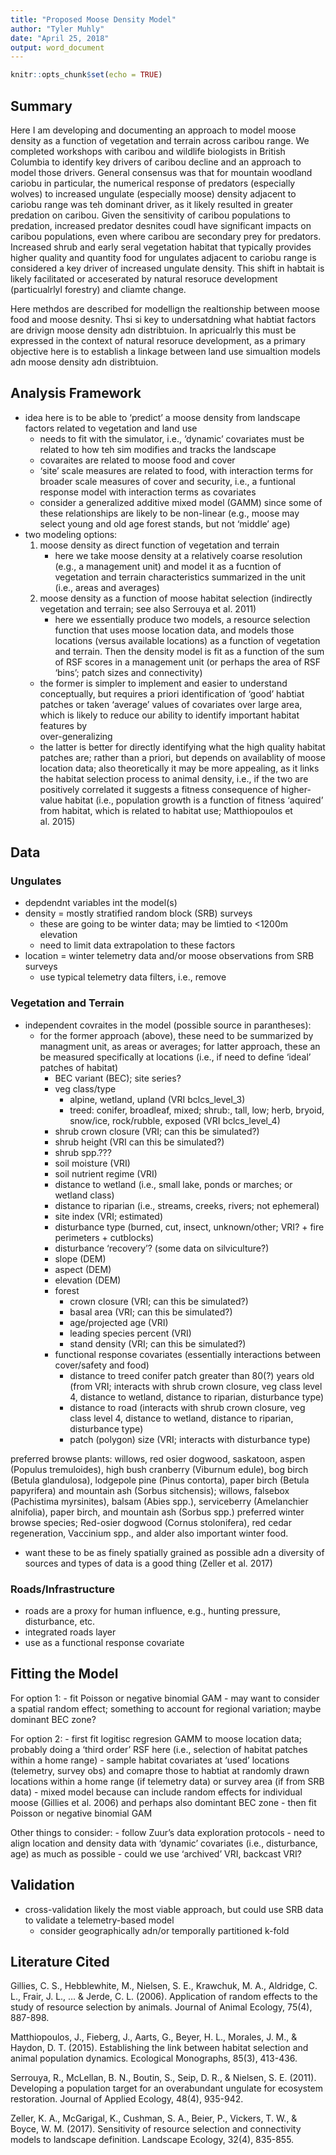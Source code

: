 ```yaml
---
title: "Proposed Moose Density Model"
author: "Tyler Muhly"
date: "April 25, 2018"
output: word_document
---
```


```r
knitr::opts_chunk$set(echo = TRUE)
```

## Summary
Here I am developing and documenting an approach to model moose density as a function of vegetation and terrain across caribou range. We completed workshops with caribou and wildlife biologists in British Columbia to identify key drivers of caribou decline and an approach to model those drivers. General consensus was that for mountain woodland cariobu in particular, the numerical response of predators (especially wolves) to increased ungulate (especially moose) density adjacent to cariobu range was teh dominant driver, as it likely resulted in greater predation on caribou. Given the sensitivity of caribou populations to predation, increased predator desnites coudl have significant impacts on caribou populations, even where caribou are secondary prey for predators. Increased shrub and early seral vegetation habitat that typically provides higher quality and quantity food for ungulates adjacent to cariobu range is considered a key driver of increased ungulate density. This shift in habtait is likely facilitated or acceserated by natural resoruce development (particualrlyl forestry) and  cliamte change.

Here methdos are described for modellign the realtionship between moose food and moose desnity. Thsi si key to undersatdning what habtiat factors are drivign moose density adn distribtuion. In apricualrly this must be expressed in the context of natural resoruce development, as a primary objective here is to establish a linkage between land use simualtion models adn moose density adn distribtuion. 

## Analysis Framework 
- idea here is to be able to 'predict' a moose density from landscape factors related to vegetation and   land use
    - needs to fit with the simulator, i.e., 'dynamic' covariates must be related to how teh sim             modifies and tracks the landscape
    - covaraites are related to moose food and cover
     - 'site' scale measures are related to food, with interaction terms for broader scale measures of         cover and security, i.e., a funtional response model with interaction terms as covariates
    - consider a generalized additive mixed model (GAMM) since some of these relationships are likely        to be non-linear (e.g., moose may select young and old age forest stands, but not 'middle' age)
    
- two modeling options:
    1. moose density as direct function of vegetation and terrain 
        - here we take moose density at a relatively coarse resolution (e.g., a management unit) and             model it as a fucntion of vegetation and terrain characteristics summarized in the unit                (i.e., areas and averages)
    2. moose density as a function of moose habitat selection (indirectly vegetation and terrain; see           also Serrouya et al. 2011)
        - here we essentially produce two models, a resource selection function that uses moose                 location data, and models those locations (versus available locations) as a function of               vegetation and terrain. Then the density model is fit as a function of the sum of RSF                 scores in a management unit (or perhaps the area of RSF 'bins'; patch sizes and                       connectivity)
        
    - the former is simpler to implement and easier to understand conceptually, but requires a priori       identification of 'good' habtiat patches or taken 'average' values of covariates over large           area, which is likely to reduce our ability to identify important habitat features by           
      over-generalizing
    - the latter is better for directly identifying what the high quality habitat patches are; rather       than a priori, but depends on availablity of moose location data; also theoretically it may be        more appealing, as it links the habitat selection process to animal density, i.e., if the two         are positively correlated it suggests a fitness consequence of higher-value habitat                   (i.e., population growth is a function of fitness 'aquired' from habitat, which is related to         habitat use; Matthiopoulos et al. 2015)  

## Data

### Ungulates
- depdendnt variables int the model(s)
- density = mostly stratified random block (SRB) surveys
    - these are going to be winter data; may be limtied to <1200m elevation
    - need to limit data extrapolation to these factors
- location = winter telemetry data and/or moose observations from SRB surveys 
  - use typical telemetry data filters, i.e., remove 

### Vegetation and Terrain
- independent covraites in the model (possible source in parantheses):
    - for the former approach (above), these need to be summarized by managment unit, as areas or           averages; for latter approach, these an be measured specifically at locations (i.e., if need to       define 'ideal' patches of habitat)
        - BEC variant (BEC); site series?
        - veg class/type
          - alpine, wetland, upland (VRI bclcs_level_3)
          - treed: conifer, broadleaf, mixed; shrub:, tall, low; herb, bryoid,  snow/ice, rock/rubble,             exposed (VRI bclcs_level_4)
        - shrub crown closure (VRI; can this be simulated?)
        - shrub height (VRI can this be simulated?)
        - shrub spp.???
        - soil moisture (VRI)
        - soil nutrient regime (VRI)
        - distance to wetland (i.e., small lake, ponds or marches; or wetland class)
        - distance to riparian (i.e., streams, creeks, rivers; not ephemeral)
        - site index (VRI; estimated)
        - disturbance type (burned, cut, insect, unknown/other; VRI? + fire perimeters + cutblocks)
        - disturbance 'recovery'? (some data on silviculture?)
        - slope (DEM)
        - aspect (DEM)
        - elevation (DEM)
        - forest
          - crown closure (VRI; can this be simulated?)
          - basal area (VRI; can this be simulated?)
          - age/projected age (VRI)
          - leading species percent (VRI)
          - stand density (VRI; can this be simulated?)
        - functional response covariates (essentially interactions between cover/safety and food)
          - distance to treed conifer patch greater than 80(?) years old (from VRI; interacts with                 shrub crown closure, veg class level 4, distance to wetland, distance to riparian,                     disturbance type)
          - distance to road (interacts with shrub crown closure, veg class level 4, distance to                   wetland, distance to riparian, disturbance type)
          - patch (polygon) size (VRI; interacts with disturbance type)


preferred browse plants: willows, red osier dogwood, saskatoon, aspen (Populus tremuloides), high bush cranberry (Viburnum edule), bog birch (Betula glandulosa), lodgepole pine (Pinus contorta), paper birch (Betula papyrifera) and mountain ash (Sorbus sitchensis); willows, falsebox (Pachistima myrsinites), balsam (Abies spp.), serviceberry (Amelanchier alnifolia), paper birch, and mountain ash (Sorbus spp.)  preferred winter browse species; Red-osier dogwood (Cornus stolonifera), red cedar regeneration, Vaccinium spp., and alder  also  important winter food.

- want these to be as finely spatially grained as possible adn a diversity of sources and types of data is a good thing (Zeller et al. 2017)

### Roads/Infrastructure
- roads are a  proxy for human influence, e.g., hunting pressure, disturbance, etc.
- integrated roads layer
- use as a functional response covariate

## Fitting the Model
For option 1:
- fit Poisson or negative binomial GAM 
  - may want to consider a spatial random effect; something to account for regional variation; maybe      dominant BEC zone?

For option 2:
- first fit logitisc regresion GAMM to moose location data; probably doing a 'third order' RSF here      (i.e., selection of habitat patches within a home range)
  - sample habitat covariates at 'used' locations (telemetry, survey obs) and comapre those to habtiat     at randomly drawn locations within a home range (if telemetry data) or survey area (if from SRB        data)
  - mixed model because can include random effects for individual moose (Gillies et al. 2006) and         perhaps also domintant BEC zone 
- then fit Poisson or negative binomial GAM 

Other things to consider:
- follow Zuur's data exploration protocols
- need to align location and density data with 'dynamic' covariates (i.e., disturbance, age) as much    as possible
  - could we use 'archived' VRI, backcast VRI?


## Validation
- cross-validation likely the most viable approach, but could use SRB data to validate a                telemetry-based model
  - consider geographically adn/or temporally partitioned k-fold




## Literature Cited
Gillies, C. S., Hebblewhite, M., Nielsen, S. E., Krawchuk, M. A., Aldridge, C. L., Frair, J. L., ... & Jerde, C. L. (2006). Application of random effects to the study of resource selection by animals. Journal of Animal Ecology, 75(4), 887-898.

Matthiopoulos, J., Fieberg, J., Aarts, G., Beyer, H. L., Morales, J. M., & Haydon, D. T. (2015). Establishing the link between habitat selection and animal population dynamics. Ecological Monographs, 85(3), 413-436.

Serrouya, R., McLellan, B. N., Boutin, S., Seip, D. R., & Nielsen, S. E. (2011). Developing a population target for an overabundant ungulate for ecosystem restoration. Journal of Applied Ecology, 48(4), 935-942.

Zeller, K. A., McGarigal, K., Cushman, S. A., Beier, P., Vickers, T. W., & Boyce, W. M. (2017). Sensitivity of resource selection and connectivity models to landscape definition. Landscape Ecology, 32(4), 835-855.
